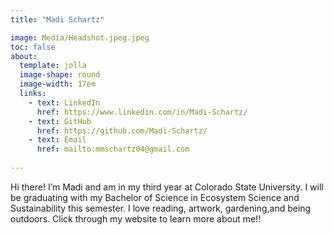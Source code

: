 ```yaml
---
title: "Madi Schartz"

image: Media/Headshot.jpeg.jpeg 
toc: false
about: 
  template: jolla
  image-shape: round
  image-width: 17em
  links:
    - text: LinkedIn
      href: https://www.linkedin.com/in/Madi-Schartz/
    - text: GitHub
      href: https://github.com/Madi-Schartz/
    - text: Email
      href: mailto:mmschartz04@gmail.com
      
---
```

        
Hi there! I'm Madi and am in my third year at Colorado State University. I will be graduating with my Bachelor of Science in Ecosystem Science and Sustainability this semester. I love reading, artwork, gardening,and being outdoors. Click through my website to learn more about me!!  



